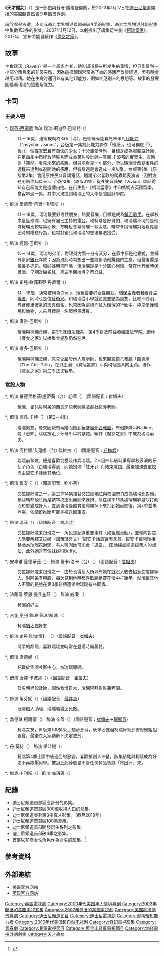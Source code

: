 {{NoteTA
|G1=TV
}}
{{Infobox television
| show_name            = 天才魔女
| original_name        = {{lang|en|''That's So Raven''}}
| image                = [[File:That's_So_Raven.png|223px]]
| genre                = [[情景喜劇|情景喜劇]]
| creator              = {{Plainlist|
* {{le|麥可·波爾耶斯|Michael Poryes}}
* 蘇珊·謝爾曼
}}
| starring             = {{Plainlist|
* [[雷文-西蒙尼|瑞芬-西蒙尼]]
* {{le|奧蘭多·布朗|Orlando Brown (actor)}}
* {{le|凱爾·馬西|Kyle Massey}}
* {{le|安娜莉絲·梵·德·波|Anneliese van der Pol}}
* {{le|塔姬雅·克莉絲朵·姬瑪|T'Keyah Crystal Keymáh}}
* {{le|朗德爾·謝里丹|Rondell Sheridan}}
}}
| theme_music_composer = {{le|約翰·科達|John Coda}}
| opentheme            = 
| endtheme             = 
| country              = {{USA}}
| language             = [[英語|英語]]
| num_seasons          = 4
| num_episodes         = 100
| list_episodes        = 天才魔女集數列表
| executive_producer   = {{Plainlist|
* 馬文·哈里斯
* 麥可·波爾耶斯{{small|（第1季）}}
* {{le|史恩·麥納瑪拉|Sean McNamara (director)}}{{small|（第1–3季）}}
* {{le|大衛·布洛克威爾|David Brookwell}}{{small|（第1–3季）}}
* {{le|丹尼斯·靈斯勒|Dennis Rinsler}}
* {{le|馬可·沃倫 (電視製作人)|Marc Warren (TV producer)|馬可·沃倫}}{{small|（第3–4季）}}
* 瑞芬-西蒙尼{{small|（第4季）}}
}}
| location             = {{Plainlist|
* [[加利福尼亞州|加利福尼亞州]][[洛杉磯|洛杉磯]]
* {{le|日落高爾製片廠|Sunset Gower Studios}}
* {{le|好萊塢中心製片廠|Hollywood Center Studios}}
}}
| camera               = [[多鏡頭模式|多鏡頭模式]]（錄影帶）
| runtime              = 約23分鐘
| company              = {{Plainlist|
* 迪士尼頻道原創製作
* {{le|布洛克威爾·麥納瑪拉娛樂|Brookwell McNamara Entertainment}}{{small|（第1–3季）}}
* That's So Productions{{small|（第4季）}}
* 沃倫與靈斯勒製作公司{{small|（第4季）}}
}}
| distributor          = {{le|迪士尼–ABC國內電視|Disney–ABC Domestic Television|博偉電視公司}}
| network              = [[迪士尼頻道|迪士尼頻道]]
| picture_format       = [[480i|480i]]
| first_aired          = {{Start date|2003|1|17}}
| last_aired           = {{End date|2007|11|10}}
| followed_by          = {{Plainlist|
* [[柯瑞當家|柯瑞當家]]
* [[魔女之家_(電視劇)|魔女之家]]
}}
| website              = http://disneychannel.disney.com/thats-so-raven
| 台灣名稱             = 《天才魔女》
| 港澳名稱             = 《好係Raven》
}}

《'''天才魔女'''》（{{lang-en|''That's so Raven''}}）是一部由{{le|麥可·波爾耶斯|Michael Poryes}}與蘇珊·謝爾曼開創，於2003年1月17日在[[迪士尼頻道|迪士尼頻道]]開播的[[美國|美國]][[超自然現象|超自然]][[青少年|青少年]][[情景喜剧|情景喜剧]]。

由於收視告捷，本劇成為迪士尼頻道首部突破4季的影集，為[[迪士尼頻道影集列表|迪士尼頻道原創影集]]中集數第3多的影集。2007年1月12日，本劇推出了續集衍生劇《[[柯瑞當家|柯瑞當家]]》。2017年，宣布將開發續作《[[魔女之家_(電視劇)|魔女之家]]》。

== 故事 ==
{{Main|天才魔女集數列表}}
{{:天才魔女集數列表}}
主角瑞瑞（Raven）是一个超能力者，她能知道将来所发生的事情，但只能看到一小部分而且來的非常突然，因為這樣瑞瑞常常為了她的感應而改變經過，但有時會越用越糟。她在生病时還可以有其他超能力，例如听见别人的思想等。故事的發展圍繞著瑞瑞的這些超能力。

== 卡司 ==
=== 主要人物 ===
*; [[雷文-西蒙尼|瑞芬-西蒙尼]] 飾演 瑞瑞·莉迪亞·巴斯特（{{lang|en|Raven Lydia Baxter}}）
: 14－18歲，通常被稱為Rae（瑞），是個擁有能看見未來的[[超能力|超能力]]（"psychic visions"，台版第一集將此能力譯作「預感」，也可稱做「幻象」）、個性寬宏且有自信的少女；十分熱愛時尚，目標是成為[[服裝設計師|服裝設計師]]，在第四季中因拯救時裝秀而成為著名設計師－唐娜·卡波那的實習生。有時會「突然」看見未來的感應，但只能看見一小部分，所以瑞瑞會改變事件的過程來達到或避開她的感應，但有時還是會造成一場災難。台版第9集（原版第2集）曾用原住民口音講電話，聘請弟弟喜歡的爬蟲類表演者（因對方也用原住民口音）。台版12集（原版21集）從外婆薇薇安（Vivian）談話得知自己超能力是遺傳自她。在衍生劇-《柯瑞當家》中和媽媽去英國留學，曾客串過一集，其中父親提到瑞瑞上的大學是間設計學院。
*; {{le|奧蘭多·布朗|Orlando Brown (actor)}} 飾演 愛德華“阿呆”·湯瑪斯（{{lang|en|Edward "Eddie" Thomas}}）
: 14－18歲，瑞瑞最要好男性朋友。熱愛音樂，目標是成為[[饒舌歌手|饒舌歌手]]，在學校中是籃球隊，也擁有自己主持的電台。和柯瑞是好哥們，和瑞瑞不同的是他對柯瑞比較容易心軟，有時也會給柯瑞一些主意。時常告誡瑞瑞對她看見感應時的糟糕行為，也常對雀兒和瑞瑞的想法無法接受。
*; {{le|凱爾·馬西|Kyle Massey}} 飾演 柯瑞·巴斯特（{{lang|en|Cory Baxter}}）
: 10－14歲，瑞瑞的弟弟。對理財方面十分有天分，在家中都是他繳稅，並擁有多家[[銀行|銀行]]存款；因為如此時常想出一些能幫助他賺錢的主意，但最後還是被維多抓包。和姊姊時常鬥嘴，但瑞瑞還是十分關心柯瑞，常在他有難時保護他。早期迷戀雀兒，第三季開始與辛蒂交往。
*; {{le|安娜莉絲·梵·德·波|Anneliese van der Pol}} 飾演 雀兒·歐菲莉亞·丹尼爾（{{lang|en|Chelsea Ophelia Daniels}}）
: 14－18歲，通常被稱為Chels，瑞瑞最要好女性朋友。[[環保主義者|環保主義者]]和[[素食主義者|素食主義者]]，同時也是位[[藝術家|藝術家]]。和瑞瑞從小學就認識並結為朋友，比較不聰明，有著傻里傻氣的天真個性，也常因為這樣而加入瑞瑞的行動中。極度愛護環境和動物，未來目標是一名環境保護員。
*; {{le|塔姬雅·克莉絲朵·姬瑪|T'Keyah Crystal Keymáh}} 飾演 唐雅·巴斯特（{{lang|en|Tanya Baxter}}）
: 瑞瑞與柯瑞母親，第3季就讀法律系，第4季提及前往英國讀法學院。續作《魔女之家》試播集曾提及仍然在世。
*; {{le|朗德爾·謝里丹|Rondell Sheridan}} 飾演 維多·巴斯特（{{lang|en|Victor Baxter}}）
: 瑞瑞與柯瑞父親，原先受雇於他人當廚師，後來開設自己餐廳「酷樂屋」（The Chill Grill）。在衍生劇-《柯瑞當家》中與柯瑞是共同主角。續作《魔女之家》第二季正式客串。

=== 常設人物 ===
*; {{le|蘿絲·艾芭杜|Rose Abdoo}} 飾演 羅德里格茲/盧蒂葵（台）老師（{{lang|en|Señorita Rodriguez}}）（國語配音：崔幗夫）
: 瑞瑞、雀兒與阿呆的[[西班牙語|西班牙語]]老師兼戲劇社指導老師。
*; {{le|喬納森·麥丹尼爾|Jonathan McDaniel|利爾·J}} 飾演 德凡·卡特（{{lang|en|Devon Carter}}）（第2－4季）
: 瑞瑞男友，後來因爸爸再婚而搬到[[華盛頓州|華盛頓州]][[西雅圖|西雅圖]]，有個妹妹叫Nadine，她「忌妒」瑞瑞搶走了哥哥所以討厭她。續作《魔女之家》中成為瑞瑞前夫。
*; {{le|愛卓恩‧貝倫|Adrienne Bailon}} 飾演 阿拉娜/艾蓮娜（台）·瑞維拉（{{lang|en|Alana Rivera}}）（國語配音：[[丘梅君|丘梅君]]）
: 瑞瑞前摯友，總是喜歡挑釁及作弄瑞瑞。2人因四年級時爭奪學校表演的牙仙子角色（由瑞瑞得到，而她扮演「蛀牙」）而結束友誼。最後被送去[[軍校|軍校]]而由碧安卡接替其地位。
*; {{le|艾瑞卡·瑞維拉|Erica Rivera}} 飾演 碧安卡（{{lang|en|Bianca}}）（國語配音：劉小芸）
: 艾拉娜好友之一，第三季14集接替艾拉娜地位與校園勢力成為瑞瑞死對頭。根據瑪菲說法她是被軍校逐出而回來就讀。曾在該季15集被瑞瑞躲避球打到而短暫變成好人，直到瑞瑞從體育館爬繩掉下來打到她而恢復。第4季並未登場，依情節推斷可能是被送回軍校。
*; {{le|艾西莉·艾克斯坦|Ashley Eckstein}} 飾演 瑪菲（{{lang|en|Muffy}}）（國語配音：劉小芸）
: 艾拉娜好友兼跟班之一，角色是記錄重要事件（如組織活動），並傾向對眾人簡要解釋艾拉娜（講[[西班牙文|西班牙文]]）/碧安卡話語實際含意。碧安卡離開後接替她為瑞瑞死對頭。有人猜測她可能會「通靈」，因她總能知道這兩人的想法，此外她還有個妹妹叫Buffy。
*; 安卓雅·愛德華茲（{{lang|en|Andrea Edwards}}） 飾演 蘿卡/洛卡（台）（{{lang|en|Loka}}）（國語配音：[[崔幗夫|崔幗夫]]）
: 艾拉娜好友兼跟班之一，由於長得高大所以有她在就沒人敢去招惹艾拉娜等人。對阿呆有興趣，每次見到他時都喜歡將他摟在懷中打幾拳。然而跟其他人不同的是她在第3季後期逐漸對瑞瑞有些同情。
*; 法蘭奇·萊恩·曼里奎茲（{{lang|en|Frankie Ryan Manriquez}}） 飾演 威廉（{{lang|en|William}}）
: 柯瑞的好友
*; [[大衛·亨利|大衛·亨利]]  飾演 萊瑞/賴瑞 （{{lang|en|Larry}}）
: 柯瑞[[美國猶太人|猶太裔]]好友
*; {{le|鮑伯·J·湯普森|Bobb'e J. Thompson}} 飾演 史丹利/史坦利 （{{lang|en|Stanley}}）（國語配音：[[崔幗夫|崔幗夫]]）
: 阿呆的鄰居，喜歡瑞瑞並時常在登場時霸著她。
*; {{le|席德妮·朴|Sydney Park (actress)}} 飾演 席德妮（{{lang|en|Sydney}}） 
: 任職於側灣社區中心，為瑞瑞導師。
*; {{le|安妮-瑪莉·強森|Anne-Marie Johnson}} 飾演 唐娜·卡波那（{{lang|en|Donna Cabonna}}）（國語配音：[[崔幗夫|崔幗夫]]）
: 知名時尚設計師，個性傲慢自大，瑞瑞崇拜對象兼老闆。
*; {{le|喬蒂·雪林|Jodi Shilling}} 飾演 蒂芬妮（{{lang|en|Tiffany}}）（國語配音：[[傅其慧|傅其慧]]）
: 唐娜個人助理，瑞瑞職場上死敵。
*; 喬德琳·柯爾蒙（{{lang|en|Jordyn Colemon}}） 飾演 辛蒂（{{lang|en|Cindy}}）（國語配音：[[崔幗夫|崔幗夫]]→[[龍顯蕙|龍顯蕙]]）
: 柯瑞女友，原版第100集染上抽菸惡習，後來因強迫柯瑞保管菸害他被姐姐誤會，最後在大家勸解下決定戒菸。
*; 丹·莫特（{{lang|en|Dan Mott}}） 飾演 果汁機（{{lang|en|The Juicer}}）
: 柯瑞第4季上國中後遇到的惡霸，喜歡搶別人午餐，該集結尾與柯瑞成為好友不再欺壓同學。被冠上此綽號是不管任何物品皆能「榨出汁」來。
*; 傑克·卡利斯（{{lang|en|Jake Carlis}}） 飾演 雀斑男（{{lang|en|Freckles}}）
:

== 紀錄 ==
*迪士尼頻道首部獲高評分的影集。
*迪士尼頻道首部破300萬收視人口的影集。
*迪士尼頻道集數第3多真人影集。（截至2018年）
*迪士尼頻道首部破100集影集。
*迪士尼頻道首部開發衍生系列之影集。
*迪士尼頻道首部破4季之影集。
*首部以非裔女性角色作為劇名的影集。<ref>{{cite web|url=http://deadline.com/2017/05/thats-so-raven-spinoff-ordered-disney-channel-cast-raven-symone-anneliese-van-der-pol-1202061159/|title=‘That’s So Raven’ Spinoff Gets Premiere Date At Disney Channel – Update|publisher=[[Deadline.com|Deadline.com]]|author=Denise Petski|date=April 4, 2017|accessdate=May 7, 2017|archive-date=2020-11-11|archive-url=https://web.archive.org/web/20201111232112/https://deadline.com/2017/05/thats-so-raven-spinoff-ordered-disney-channel-cast-raven-symone-anneliese-van-der-pol-1202061159/|dead-url=no}}</ref>

== 參考資料 ==
{{reflist}}

== 外部連結 ==
* [https://web.archive.org/web/20070107120117/http://psc.disney.go.com/disneychannel/thatssoraven/index.html 美国官方网站]
* [https://web.archive.org/web/20070303110221/http://www.disney.co.uk/DisneyChannel/showinfo/programmes/raven/ 英国官方网站]
{{迪士尼频道原创剧集|state=autocollapse}}

{{DEFAULTSORT:That's so Raven}}
[[Category:英語電視劇|Category:英語電視劇]]
[[Category:2000年代美国黑人情境喜剧|Category:2000年代美国黑人情境喜剧]]
[[Category:2003年開播的美國電視影集|Category:2003年開播的美國電視影集]]
[[Category:2007年停播的美國電視劇|Category:2007年停播的美國電視劇]]
[[Category:美國電視情景喜劇|Category:美國電視情景喜劇]]
[[Category:迪士尼頻道節目|Category:迪士尼頻道節目]]
[[Category:迪士尼電視劇|Category:迪士尼電視劇]]
[[Category:虛構預知能力者|Category:虛構預知能力者]]
[[Category:2000年代美国超自然电视剧|Category:2000年代美国超自然电视剧]]
[[Category:奇幻電視影集|Category:奇幻電視影集]]
[[Category:青春劇|Category:青春劇]]
[[Category:兒童電視節目|Category:兒童電視節目]]
[[Category:舊金山背景電視節目|Category:舊金山背景電視節目]]
[[Category:無綫電視外購劇集|Category:無綫電視外購劇集]]
[[Category:天才魔女|Category:天才魔女]]